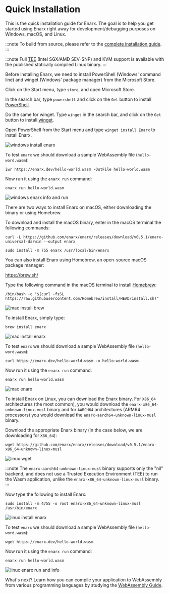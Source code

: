 
# Quick Installation

This is the quick installation guide for Enarx. The goal is to help you get started using Enarx right away for development/debugging purposes on Windows, macOS, and Linux.

:::note
To build from source, please refer to the [complete installation guide](https://enarx.dev/docs/Install).
:::

:::note
Full [TEE](https://enarx.dev/docs/Start/TEE) (Intel SGX/AMD SEV-SNP) and KVM support is available with the published statically compiled Linux binary.
:::

<Tabs>
  <TabItem value="windows" label="Windows">

Before installing Enarx, we need to install PowerShell (Windows' command line) and winget (Windows' package manager) from the Microsoft Store.

Click on the Start menu, type `store`, and open Microsoft Store.

In the search bar, type `powershell` and click on the `Get` button to install [PowerShell](https://docs.microsoft.com/en-us/powershell/scripting/install/installing-powershell-on-windows). 

Do the same for winget. Type `winget` in the search bar, and click on the `Get` button to install [winget](https://docs.microsoft.com/en-us/windows/package-manager/winget/).

Open PowerShell from the Start menu and type `winget install Enarx` to install Enarx.

![windows install enarx](https://enarx.dev/img/install/win_install_enarx.png?raw=true)

To test `enarx` we should download a sample WebAssembly file (`hello-word.wasm`):

`iwr https://enarx.dev/hello-world.wasm -OutFile hello-world.wasm`

Now run it using the `enarx run` command:

`enarx run hello-world.wasm`

![windows enarx info and run](https://enarx.dev/img/install/win_enarx_run.png?raw=true)

  </TabItem>
  <TabItem value="macos" label="macOS">

There are two ways to install Enarx on macOS, either downloading the binary or using Homebrew.

To download and install the macOS binary, enter in the macOS terminal the following commands:

`curl -L https://github.com/enarx/enarx/releases/download/v0.5.1/enarx-universal-darwin --output enarx`

`sudo install -m 755 enarx /usr/local/bin/enarx`

You can also install Enarx using Homebrew, an open-source macOS package manager:

https://brew.sh/

Type the following command in the macOS terminal to install [Homebrew](https://brew.sh/):

`/bin/bash -c "$(curl -fsSL https://raw.githubusercontent.com/Homebrew/install/HEAD/install.sh)"`

![mac install brew](https://enarx.dev/img/install/mac_brew.png?raw=true)

To install Enarx, simply type:

`brew install enarx`

![mac install enarx](https://enarx.dev/img/install/mac_install_enarx.png?raw=true)

To test `enarx` we should download a sample WebAssembly file (`hello-word.wasm`):

`curl https://enarx.dev/hello-world.wasm -o hello-world.wasm`

Now run it using the `enarx run` command:

`enarx run hello-world.wasm`

![mac enarx](https://enarx.dev/img/install/mac_enarx_run.png?raw=true)

  </TabItem>
  <TabItem value="linux" label="Linux">

To install Enarx on Linux, you can download the Enarx binary. For `X86_64` architectures (the most common), you would download the `enarx-x86_64-unknown-linux-musl` binary and for `AARCH64` architectures (ARM64 processors) you would download the `enarx-aarch64-unknown-linux-musl` binary.

Download the appropriate Enarx binary (in the case below, we are downloading for `X86_64`):

`wget https://github.com/enarx/enarx/releases/download/v0.5.1/enarx-x86_64-unknown-linux-musl`

![linux wget](https://enarx.dev/img/install/linux_wget.png?raw=true)

:::note
The `enarx-aarch64-unknown-linux-musl` binary supports only the "nil" backend, and does not use a Trusted Execution Environment (TEE) to run the Wasm application, unlike the `enarx-x86_64-unknown-linux-musl` binary.
:::

Now type the following to install Enarx:

`sudo install -m 4755 -o root enarx-x86_64-unknown-linux-musl /usr/bin/enarx`

![linux install enarx](https://enarx.dev/img/install/linux_install_enarx.png?raw=true)

To test `enarx` we should download a sample WebAssembly file (`hello-word.wasm`):

`wget https://enarx.dev/hello-world.wasm`

Now run it using the `enarx run` command:

`enarx run hello-world.wasm`

![linux enarx run and info](https://enarx.dev/img/install/linux_enarx_run.png?raw=true)

  </TabItem>
</Tabs>

What's next? Learn how you can compile your application to WebAssembly from various programming languages by studying the [WebAssembly Guide](https://enarx.dev/docs/WebAssembly/Introduction).